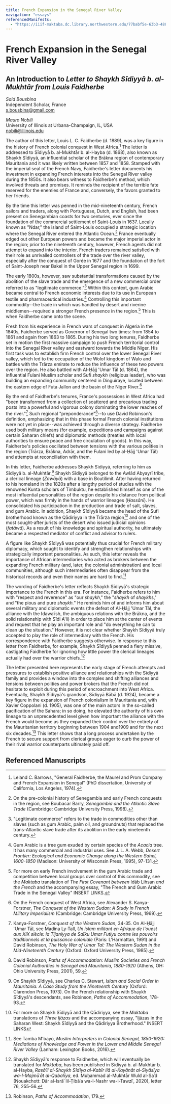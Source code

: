 ```yaml
---
title: French Expansion in the Senegal River Valley
navigation: "essays"
referencedManifests:
  - "https://iiif-maktaba.dc.library.northwestern.edu/77babf5e-63b3-4887-b19b-247f62c770f8.json"
---
```


# French Expansion in the Senegal River Valley

## An Introduction to *Letter to Shaykh Sīdiyyā b. al-Mukhtār from Louis Faidherbe*

*Said Bousbina*  
Independent Scholar, France  
s.bousbina@gmail.com 

*Mauro Nobili*  
University of Illinois at Urbana-Champaign, IL, USA  
nobili@illinois.edu  

The author of this letter, Louis L. C. Faidherbe (d. 1889), was a key figure in the history of French colonial conquest in West Africa.[^2] The letter is addressed to Sīdiyyā b. al-Mukhtār b. al-Hayba (d. 1868), also known as Shaykh Sīdiyyā, an influential scholar of the Brākna region of contemporary Mauritania and it was likely written between 1857 and 1858. Stamped with the imperial seal of the French Navy, Faidherbe's letter documents his investment in expanding French interests into the Senegal River valley during the 1850s. It also bears witness to Faidherbe's method, which involved threats and promises. It reminds the recipient of the terrible fate reserved for the enemies of France and, conversely, the favors granted to her friends.

By the time this letter was penned in the mid-nineteenth century, French sailors and traders, along with Portuguese, Dutch, and English, had been present on Senegambian coasts for two centuries, ever since the foundation of the commercial settlement of Saint-Louis in 1637. Locally known as "Ndar," the island of Saint-Louis occupied a strategic location where the Senegal River entered the Atlantic Ocean.[^3] France eventually edged out other European powers and became the major imperial actor in the region; prior to the nineteenth century, however, French agents did not attempt to expand into the interior. French traders remained satisfied with their role as unrivalled controllers of the trade over the river valley, especially after the conquest of Gorée in 1677 and the foundation of the fort of Saint-Joseph near Bakel in the Upper Senegal region in 1699.

The early 1800s, however, saw substantial transformations caused by the abolition of the slave trade and the emergence of a new commercial order referred to as "legitimate commerce."[^4] Within this context, gum Arabic became central to French economic interests due to its use in European textile and pharmaceutical industries.[^5] Controlling this important commodity--the trade in which was handled by desert and riverine middlemen--required a stronger French presence in the region.[^6] This is when Faidherbe came onto the scene.

Fresh from his experience in French wars of conquest in Algeria in the 1840s, Faidherbe served as Governor of Senegal two times: from 1854 to 1861 and again from 1863 to 1865. During his two long tenures, Faidherbe set in motion the first massive campaign to push French territorial control into the Senegal River valley and eastward towards the Middle Niger. His first task was to establish firm French control over the lower Senegal River valley, which led to the occupation of the Wolof kingdom of Walo and battles with the Trārza emirate to reduce the influence of these two powers over the region. He also battled with Al-Ḥājj 'Umar Tāl (d. 1864), the influential Fulani Muslim scholar and Sufi *shaykh* (religious leader), who was building an expanding community centered in Dinguiraye, located between the eastern edge of Futa Jallon and the basin of the Niger River.[^7]

By the end of Faidherbe's tenures, France's possessions in West Africa had "been transformed from a collection of scattered and precarious trading posts into a powerful and vigorous colony dominating the lower reaches of the river."[^8] Such regional "preponderance"[^9]--to use David Robinson's definition, emphasizing that in this phase formal French colonial institutions were not yet in place--was achieved through a diverse strategy. Faidherbe used both military means (for example, expeditions and campaigns against certain Saharan chiefs) and diplomatic methods (treaties with local authorities to ensure peace and free circulation of goods). In this way, Faidherbe's policies oscillated between tensions with the various polities in the region (Trārza, Brākna, Adrār, and the Fulani led by al-Ḥājj 'Umar Tāl) and attempts at reconciliation with them.

In this letter, Faidherbe addresses Shaykh Sīdiyyā, referring to him as Sīdiyyā b. al-Mukhtār.[^10] Shaykh Sīdiyyā belonged to the Awlād Abyayrī tribe, a clerical lineage (*Zawāyā*) with a base in Boutilimit. After having returned to his homeland in the 1820s after a lengthy period of studies with the renowned Kunta scholars of Timbuktu, he established himself as one of the most influential personalities of the region despite his distance from political power, which was firmly in the hands of warrior lineages (*Ḥassānī*). He consolidated his participation in the production and trade of salt, slaves, and gum Arabic. In addition, Shaykh Sīdiyyā became the head of the Sufi brotherhood known as the Qādiriyya in the Trārza region[^11] and one of the most sought-after jurists of the desert who issued judicial opinions (*fatāwā*). As a result of his knowledge and spiritual authority, he ultimately became a respected mediator of conflict and advisor to rulers.

A figure like Shaykh Sīdiyyā was potentially thus crucial for French military diplomacy, which sought to identify and strengthen relationships with strategically important personalities. As such, this letter reveals the importance of African intermediaries who acted as brokers between the expanding French military (and, later, the colonial administration) and local communities, although such intermediaries often disappear from the historical records and even their names are hard to find.[^12]

The wording of Faidherbe's letter reflects Shaykh Sīdiyyā's strategic importance to the French in this era. For instance, Faidherbe refers to him with "respect and reverence" as "our *shaykh*," the "*shaykh* of *shaykh*s," and ‟the pious and pure *shaykh.*" He reminds him of and informs him about several military and diplomatic events (the defeat of Al-Ḥājj 'Umar Tāl, the alliance with the Idawaʿīsh, the ambiguous relations with the Brākna, and the solid relationship with Sīdi A'li) in order to place him at the center of events and request that he play an important role and "do everything he can to clean up the situation." However, it is not clear whether Shaykh Sīdiyyā truly accepted to play the role of intermediary with the French. His correspondence with Faidherbe suggests otherwise. In response to this letter from Faidherbe, for example, Shaykh Sīdiyyā penned a fiery missive, castigating Faidherbe for ignoring how little power the clerical lineages actually had over the warrior chiefs.[^13]

The letter presented here represents the early stage of French attempts and pressures to establish positive alliance and relationships with the Sīdiyyā family and provides a window into the complex and shifting alliances and tensions between polities and power brokers that the French did not hesitate to exploit during this period of encroachment into West Africa. Eventually, Shaykh Sīdiyyā's grandson, Sīdiyyā Bābā (d. 1924), became a key figure in the expansion of French colonialism in Mauritania and, with Xavier Coppolani (d. 1905), was one of the main actors in the so-called pacification of the Sahara; in so doing, he elevated the authority of his own lineage to an unprecedented level given how important the alliance with the French would become as they expanded their control over the entirety of the Mauritanian territory beginning between 1904 and1909 and for the next six decades.[^14] This letter shows that a long process undertaken by the French to secure support from clerical groups eager to curb the power of their rival warrior counterparts ultimately paid off.

[^1]: *Letter to Shaykh Sīdiyyā b. al-Mukhtār from Louis Faidherbe* (title of the work assigned by the *Maktaba* project) MS 102/8/1669, Charles C. Stewart Papers, University of Illinois Archives.

[^2]: Leland C. Barrows, "General Faidherbe, the Maurel and Prom Company and French Expansion in Senegal" (PhD dissertation, University of California, Los Angeles, 1974).

[^3]: On the pre-colonial history of Senegambia and early French conquests in the region, see Boubacar Barry, *Senegambia and the Atlantic Slave Trade* (Cambridge: Cambridge University Press, 1998).

[^4]: "Legitimate commerce" refers to the trade in commodities other than slaves (such as gum Arabic, palm oil, and groundnuts) that replaced the trans-Atlantic slave trade after its abolition in the early nineteenth century.

[^5]: Gum Arabic is a tree gum exuded by certain species of the *Acacia* tree. It has many commercial and industrial uses. See J. L. A. Webb, *Desert Frontier: Ecological and Economic Change along the Western Sahel, 1600-1850* (Madison: University of Wisconsin Press, 1995), 97-131.

[^6]: For more on early French involvement in the gum Arabic trade and competition between local groups over control of this commodity, see the *Maktaba* translation of *The First Covenant between* Idāb Lihsan *and the French* and the accompanying essay, "The French and Gum Arabic Trade in the Senegal Valley" INSERT LINKS.

[^7]: On the French conquest of West Africa, see Alexander S. Kanya-Forstner, *The Conquest of the Western Sudan: A Study in French Military Imperialism* (Cambridge: Cambridge University Press, 1969).

[^8]: Kanya-Forstner, *Conquest of the Western Sudan*, 34-35. On Al-Ḥājj 'Umar Tāl, see Madina Ly-Tall, *Un islam militant en Afrique de l'ouest aux XIX siècle: la Tijaniyya de Saïku Umar Futiyu contre les pouvoirs traditionnels et la puissance coloniale* (Paris: L'Harmattan, 1991) and David Robinson, *The Holy War of Umar Tal: The Western Sudan in the Mid-Nineteenth Century* (Oxford: Oxford University Press, 1985).

[^9]: David Robinson, *Paths of Accommodation: Muslim Societies and French Colonial Authorities in Senegal and Mauritania, 1880-1920* (Athens, OH: Ohio University Press, 2001), 59.

[^10]: On Shaykh Sīdiyyā, see Charles C. Stewart, *Islam and Social Order in Mauritania: A Case Study from the Nineteenth Century* (Oxford: Clarendon Press, 1973). On the French relationship with Shaykh Sīdiyyā's descendants, see Robinson, *Paths of Accommodation*, 178-93.

[^11]: For more on Shaykh Sīdiyyā and the Qādiriyya, see the *Maktaba* translations of *Three Ijāzas* and the accompanying essay, "Ijāzas in the Saharan West: Shaykh Sīdiyyā and the Qādiriyya Brotherhood." INSERT LINKS 

[^12]: See Tamba M'bayo, *Muslim Interpreters in Colonial Senegal, 1850-1920: Mediations of Knowledge and Power in the Lower and Middle Senegal River Valley* (Lanham: Lexington Books, 2016).

[^13]: Shaykh Sīdiyyā's response to Faidherbe, which will eventually be translated for *Maktaba*, has been published in Sīdiyyā b. al-Mukhtār b. al-Hayba, *Rasāʾil al-Shaykh Sīdīya al-Kabīr ilā al-Kayānāt al-Siyāsīya wa-l-Majmūʿāt al-Qabalīya*, ed. Muḥammad al-Mukhtār Wuld al-Saʾd (Nouakchott: Dār al-Isrāʾ lil-Ṭibāʿa wa-l-Nashr wa-l-Tawzīʿ, 2020), letter 76, 255-56.

[^14]: Robinson, *Paths of Accommodation*, 179.

## Referenced Manuscripts

<ReferencedItems />
